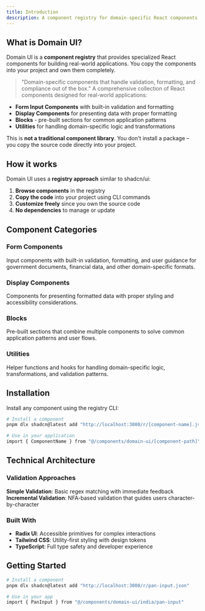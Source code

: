 ```yaml
---
title: Introduction
description: A component registry for domain-specific React components that solve real-world application challenges.
---
```

## What is Domain UI?

Domain UI is a **component registry** that provides specialized React components for building real-world applications. You copy the components into your project and own them completely.

> "Domain-specific components that handle validation, formatting, and compliance out of the box."
A comprehensive collection of React components designed for real-world applications:

- **Form Input Components** with built-in validation and formatting
- **Display Components** for presenting data with proper formatting
- **Blocks** - pre-built sections for common application patterns
- **Utilities** for handling domain-specific logic and transformations

This is **not a traditional component library**. You don't install a package – you copy the source code directly into your project.

## How it works

Domain UI uses a **registry approach** similar to shadcn/ui:

1. **Browse components** in the registry
2. **Copy the code** into your project using CLI commands
3. **Customize freely** since you own the source code
4. **No dependencies** to manage or update

## Component Categories

### Form Components
Input components with built-in validation, formatting, and user guidance for government documents, financial data, and other domain-specific formats.

### Display Components
Components for presenting formatted data with proper styling and accessibility considerations.

### Blocks
Pre-built sections that combine multiple components to solve common application patterns and user flows.

### Utilities
Helper functions and hooks for handling domain-specific logic, transformations, and validation patterns.

## Installation

Install any component using the registry CLI:

```bash
# Install a component
pnpm dlx shadcn@latest add "http://localhost:3000/r/[component-name].json"

# Use in your application
import { ComponentName } from "@/components/domain-ui/[component-path]"
```

## Technical Architecture

### Validation Approaches

**Simple Validation**: Basic regex matching with immediate feedback
**Incremental Validation**: NFA-based validation that guides users character-by-character

### Built With

- **Radix UI**: Accessible primitives for complex interactions
- **Tailwind CSS**: Utility-first styling with design tokens
- **TypeScript**: Full type safety and developer experience

## Getting Started

```bash
# Install a component
pnpm dlx shadcn@latest add "http://localhost:3000/r/pan-input.json"

# Use in your app
import { PanInput } from "@/components/domain-ui/india/pan-input"
```